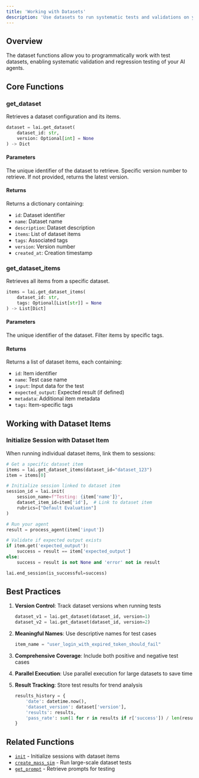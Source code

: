 ```yaml
---
title: 'Working with Datasets'
description: 'Use datasets to run systematic tests and validations on your AI agents'
---
```


## Overview

The dataset functions allow you to programmatically work with test datasets, enabling systematic validation and regression testing of your AI agents.

## Core Functions

### get_dataset

Retrieves a dataset configuration and its items.

```python
dataset = lai.get_dataset(
    dataset_id: str,
    version: Optional[int] = None
) -> Dict
```

#### Parameters

<ParamField path="dataset_id" type="string" required>
  The unique identifier of the dataset to retrieve.
</ParamField>

<ParamField path="version" type="integer" optional>
  Specific version number to retrieve. If not provided, returns the latest version.
</ParamField>

#### Returns

Returns a dictionary containing:
- `id`: Dataset identifier
- `name`: Dataset name
- `description`: Dataset description
- `items`: List of dataset items
- `tags`: Associated tags
- `version`: Version number
- `created_at`: Creation timestamp

### get_dataset_items

Retrieves all items from a specific dataset.

```python
items = lai.get_dataset_items(
    dataset_id: str,
    tags: Optional[List[str]] = None
) -> List[Dict]
```

#### Parameters

<ParamField path="dataset_id" type="string" required>
  The unique identifier of the dataset.
</ParamField>

<ParamField path="tags" type="list" optional>
  Filter items by specific tags.
</ParamField>

#### Returns

Returns a list of dataset items, each containing:
- `id`: Item identifier
- `name`: Test case name
- `input`: Input data for the test
- `expected_output`: Expected result (if defined)
- `metadata`: Additional item metadata
- `tags`: Item-specific tags



## Working with Dataset Items

### Initialize Session with Dataset Item

When running individual dataset items, link them to sessions:

```python
# Get a specific dataset item
items = lai.get_dataset_items(dataset_id="dataset_123")
item = items[0]

# Initialize session linked to dataset item
session_id = lai.init(
    session_name=f"Testing: {item['name']}",
    dataset_item_id=item['id'],  # Link to dataset item
    rubrics=["Default Evaluation"]
)

# Run your agent
result = process_agent(item['input'])

# Validate if expected output exists
if item.get('expected_output'):
    success = result == item['expected_output']
else:
    success = result is not None and 'error' not in result

lai.end_session(is_successful=success)
```

## Best Practices

1. **Version Control**: Track dataset versions when running tests
   ```python
   dataset_v1 = lai.get_dataset(dataset_id, version=1)
   dataset_v2 = lai.get_dataset(dataset_id, version=2)
   ```

2. **Meaningful Names**: Use descriptive names for test cases
   ```python
   item_name = "user_login_with_expired_token_should_fail"
   ```

3. **Comprehensive Coverage**: Include both positive and negative test cases

4. **Parallel Execution**: Use parallel execution for large datasets to save time

5. **Result Tracking**: Store test results for trend analysis
   ```python
   results_history = {
       'date': datetime.now(),
       'dataset_version': dataset['version'],
       'results': results,
       'pass_rate': sum(1 for r in results if r['success']) / len(results)
   }
   ```

## Related Functions

- [`init`](/python-sdk/init) - Initialize sessions with dataset items
- [`create_mass_sim`](/python-sdk/create_mass_sim) - Run large-scale dataset tests
- [`get_prompt`](/python-sdk/get_prompt) - Retrieve prompts for testing
